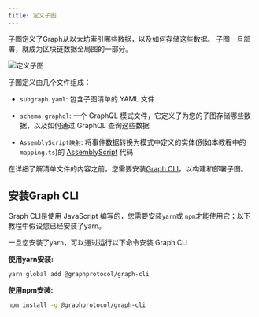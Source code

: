 ```yaml
---
title: 定义子图
---
```


子图定义了Graph从以太坊索引哪些数据，以及如何存储这些数据。 子图一旦部署，就成为区块链数据全局图的一部分。

![定义子图](/img/define-subgraph.png)

子图定义由几个文件组成：

- `subgraph.yaml`: 包含子图清单的 YAML 文件

- `schema.graphql`: 一个 GraphQL 模式文件，它定义了为您的子图存储哪些数据，以及如何通过 GraphQL 查询这些数据

- `AssemblyScript映射`: 将事件数据转换为模式中定义的实体(例如本教程中的`mapping.ts`)的 [AssemblyScript](https://github.com/AssemblyScript/assemblyscript) 代码

在详细了解清单文件的内容之前，您需要安装[Graph CLI](https://github.com/graphprotocol/graph-cli)，以构建和部署子图。

## 安装Graph CLI

Graph CLI是使用 JavaScript 编写的，您需要安装`yarn`或 `npm`才能使用它；以下教程中假设您已经安装了yarn。

一旦您安装了`yarn`，可以通过运行以下命令安装 Graph CLI

**使用yarn安装:**

```bash
yarn global add @graphprotocol/graph-cli
```

**使用npm安装:**

```bash
npm install -g @graphprotocol/graph-cli
```
